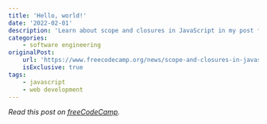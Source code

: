 ```yaml
---
title: 'Hello, world!'
date: '2022-02-01'
description: 'Learn about scope and closures in JavaScript in my post for freeCodeCamp.'
categories:
    - software engineering
originalPost:
    url: 'https://www.freecodecamp.org/news/scope-and-closures-in-javascript/'
    isExclusive: true
tags:
    - javascript
    - web development
---
```


_Read this post on [freeCodeCamp](https://www.freecodecamp.org/news/scope-and-closures-in-javascript/)._
